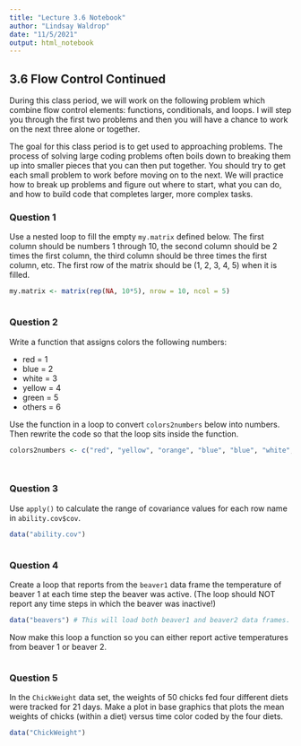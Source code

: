 ```yaml
---
title: "Lecture 3.6 Notebook"
author: "Lindsay Waldrop"
date: "11/5/2021"
output: html_notebook
---
```



## 3.6 Flow Control Continued

During this class period, we will work on the following problem which combine flow control elements: functions, conditionals, and loops. I will step you through the first two problems and then you will have a chance to work on the next three alone or together. 

The goal for this class period is to get used to approaching problems. The process of solving large coding problems often boils down to breaking them up into smaller pieces that you can then put together. You should try to get each small problem to work before moving on to the next. We will practice how to break up problems and figure out where to start, what you can do, and how to build code that completes larger, more complex tasks. 

### Question 1

Use a nested loop to fill the empty `my.matrix` defined below. The first column should be numbers 1 through 10, the second column should be 2 times the first column, the third column should be three times the first column, etc. The first row of the matrix should be (1, 2, 3, 4, 5) when it is filled.

```r
my.matrix <- matrix(rep(NA, 10*5), nrow = 10, ncol = 5)



```

### Question 2 

Write a function that assigns colors the following numbers: 

 * red = 1
 * blue = 2
 * white = 3
 * yellow = 4
 * green = 5
 * others = 6

Use the function in a loop to convert `colors2numbers` below into numbers. Then rewrite the code so that the loop sits inside the function. 

```r

colors2numbers <- c("red", "yellow", "orange", "blue", "blue", "white", "magenta")




```

### Question 3

Use `apply()` to calculate the range of covariance values for each row name in `ability.cov$cov`. 
```r
data("ability.cov")



```

### Question 4

Create a loop that reports from the `beaver1` data frame the temperature of beaver 1 at each time step the beaver was active. (The loop should NOT report any time steps in which the beaver was inactive!)

```r
data("beavers") # This will load both beaver1 and beaver2 data frames.


```

Now make this loop a function so you can either report active temperatures from beaver 1 or beaver 2. 

```r

```

### Question 5

In the `ChickWeight` data set, the weights of 50 chicks fed four different diets were tracked for 21 days. Make a plot in base graphics that plots the mean weights of chicks (within a diet) versus time color coded by the four diets. 

```r
data("ChickWeight")


```



